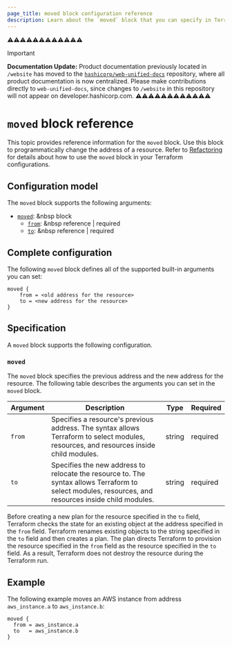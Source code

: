 ```yaml
---
page_title: moved block configuration reference
description: Learn about the `moved` block that you can specify in Terraform configurations. The `moved` block programmatically changes the location of a resource.
---
```


⚠️⚠️⚠️⚠️⚠️⚠️⚠️⚠️⚠️⚠️⚠️⚠️
> [!IMPORTANT]  
> **Documentation Update:** Product documentation previously located in `/website` has moved to the [`hashicorp/web-unified-docs`](https://github.com/hashicorp/web-unified-docs) repository, where all product documentation is now centralized. Please make contributions directly to `web-unified-docs`, since changes to `/website` in this repository will not appear on developer.hashicorp.com.
⚠️⚠️⚠️⚠️⚠️⚠️⚠️⚠️⚠️⚠️⚠️⚠️


# `moved` block reference

This topic provides reference information for the `moved` block. Use this block to programmatically change the address of a resource. Refer to [Refactoring](/terraform/language/modules/develop/refactoring) for details about how to use the `moved` block in your Terraform configurations.

## Configuration model

The `moved` block supports the following arguments:

- [`moved`](#moved): &nbsp block
  - [`from`](#moved):  &nbsp reference | required
  - [`to`](#moved):  &nbsp reference | required

## Complete configuration

The following `moved` block defines all of the supported built-in arguments you can set:

```hcl
moved {
    from = <old address for the resource>
    to = <new address for the resource>
}
```

## Specification

A `moved` block supports the following configuration. 

### `moved`

The `moved` block specifies the previous address and the new address for the resource. The following table describes the arguments you can set in the `moved` block.

| Argument | Description | Type | Required |
| ---   | ---         | ---  | ---      |
| `from` | Specifies a resource's previous address. The syntax allows Terraform to select modules, resources, and resources inside child modules. | string | required |
| `to` | Specifies the new address to relocate the resource to. The syntax allows Terraform to select modules, resources, and resources inside child modules. | string | required |

Before creating a new plan for the resource specified in the `to` field, Terraform checks the state for an existing object at the address specified in the `from` field. Terraform renames existing objects to the string specified in the `to` field and then creates a plan. The plan directs Terraform to provision the resource specified in the `from` field as the resource specified in the `to` field. As a result, Terraform does not destroy the resource during the Terraform run.

## Example

The following example moves an AWS instance from address `aws_instance.a` to `aws_instance.b`:

```hcl
moved {
  from = aws_instance.a
  to   = aws_instance.b
}
```
